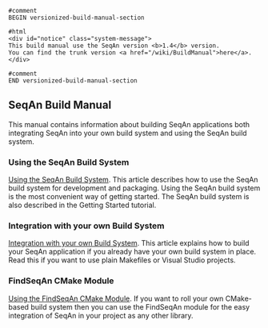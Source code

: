 
<pre>
#comment
BEGIN versionized-build-manual-section
</pre>
<pre>#html
<div id="notice" class="system-message">
This build manual use the SeqAn version <b>1.4</b> version.
You can find the trunk version <a href="/wiki/BuildManual">here</a>.
</div>
</pre>
<pre>
#comment
END versionized-build-manual-section
</pre>

== SeqAn Build Manual ==

This manual contains information about building SeqAn applications both integrating SeqAn into your own build system and using the SeqAn build system.

=== Using the SeqAn Build System ===

[[BuildManual/UsingTheSeqAnBuildSystem| Using the SeqAn Build System]].
This article describes how to use the SeqAn build system for development and packaging.
Using the SeqAn build system is the most convenient way of getting started.
The SeqAn build system is also described in the Getting Started tutorial.

=== Integration with your own Build System ===

[[BuildManual/IntegrationWithYourOwnBuildSystem| Integration with your own Build System]].
This article explains how to build your SeqAn application if you already have your own build system in place.
Read this if you want to use plain Makefiles or Visual Studio projects.

=== FindSeqAn CMake Module ===

[[BuildManual/UsingFindSeqAnCMakeModule| Using the FindSeqAn CMake Module]].
If you want to roll your own CMake-based build system then you can use the FindSeqAn module for the easy integration of SeqAn in your project as any other library.



{{TracNotice|{{PAGENAME}}}}